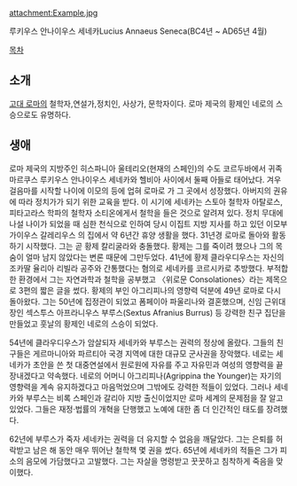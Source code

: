 attachment:Example.jpg

루키우스 안나이우스 세네카Lucius Annaeus Seneca(BC4년 ~ AD65년 4월)


[[목차]]

== 소개 ==
[[고대 로마]]의  철학자,연설가,정치인, 사상가, 문학자이다. 로마 제국의 황제인 네로의 스승으로도 유명하다.


== 생애 == 
로마 제국의 지방주인 히스파니아 울테리오(현재의 스페인)의 수도 코르두바에서 귀족 마르쿠스 루키우스 안나이우스 세네카와 헬비아 사이에서 둘째 아들로 태어났다. 겨우 걸음마를 시작할 나이에 이모의 등에 업혀 로마로 가 그 곳에서 성장했다. 아버지의 권유에 따라 정치가가 되기 위한 교육을 받다. 이 시기에 세네카는 스토아 철학자 아탈로스, 피타고라스 학파의 철학자 소티온에게서 철학을 들은 것으로 알려져 있다. 정치 무대에 나설 나이가 되었을 때 심한 천식으로 인하여 당시 이집트 지방 지사를 하고 있던 이모부 가이우스 갈레리우스 의 집에서 약 6년간 휴양 생활을 했다.
31년경 로마로 돌아와 활동하기 시작했다. 그는 곧 황제 칼리굴라와 충돌했다. 황제는 그를 죽이려 했으나 그의 목숨이 얼마 남지 않았다는 변론 때문에 그만두었다. 41년에 황제 클라우디우스는 자신의 조카딸 율리아 리빌라 공주와 간통했다는 혐의로 세네카를 코르시카로 추방했다. 부적합한 환경에서 그는 자연과학과 철학을 공부했고 〈위로문 Consolationes〉라는 제목으로 3편의 짧은 글을 썼다. 황제의 부인 아그리피나의 영향력 덕분에 49년 로마로 다시 돌아왔다. 그는 50년에 집정관이 되었고 폼페이아 파울리나와 결혼했으며, 신임 근위대장인 섹스투스 아프라니우스 부루스(Sextus Afranius Burrus) 등 강력한 친구 집단을 만들었고 훗날의 황제인 네로의 스승이 되었다.

54년에 클라우디우스가 암살되자 세네카와 부루스는 권력의 정상에 올랐다. 그들의 친구들은 게르마니아와 파르티아 국경 지역에 대한 대규모 군사권을 장악했다. 네로는 세네카가 초안을 쓴 첫 대중연설에서 원로원에 자유를 주고 자유민과 여성의 영향력을 끝장내겠다고 약속했다. 네로의 어머니 아그리피나(Agrippina the Younger)는 자기의 영향력을 계속 유지하겠다고 마음먹었으며 그밖에도 강력한 적들이 있었다. 그러나 세네카와 부루스는 비록 스페인과 갈리아 지방 출신이었지만 로마 세계의 문제점을 잘 알고 있었다. 그들은 재정·법률의 개혁을 단행했고 노예에 대한 좀 더 인간적인 태도를 장려했다.

62년에 부루스가 죽자 세네카는 권력을 더 유지할 수 없음을 깨달았다. 그는 은퇴를 허락받고 남은 해 동안 매우 뛰어난 철학책 몇 권을 썼다. 65년에 세네카의 적들은 그가 피소의 음모에 가담했다고 고발했다. 그는 자살을 명령받고 꿋꿋하고 침착하게 죽음을 맞이했다.


